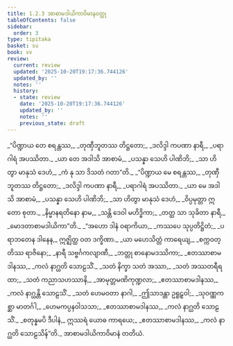 ```yaml
---
title: 1.2.3 အာစာမဒါယိကာဝိမာနဝတ္ထု
tableOfContents: false
sidebar:
  order: 3
type: tipitaka
basket: su
book: vv
review:
  current: review
  updated: '2025-10-20T19:17:36.744126'
  updated_by: ''
  notes: ''
  history:
  - state: review
    date: '2025-10-20T19:17:36.744126'
    updated_by: ''
    notes: ''
    previous_state: draft
---
```



<DynamicBreadcrumb />


<ReviewStatus review={frontmatter.review} showDetails={true} />

<HypothesisAnnotation frontmatter={frontmatter} />

<Division number="185" book="vv" e="ch" v="19" p="24">

<Paragraph number="208" type="verses" book="vv">
_“ပိဏ္ဍာယ တေ စရန္တဿ,_  
_တုဏှီဘူတဿ တိဋ္ဌတော;_  
_ဒလိဒ္ဒါ ကပဏာ နာရီ,_  
_ပရာဂါရံ အပဿိတာ._  

</Paragraph>

</Division>
<Division number="186" book="vv" e="ch" v="19" p="24">

<Paragraph number="209" type="verses" book="vv">
_ယာ တေ အဒါသိ အာစာမံ,_  
_ပသန္နာ သေဟိ ပါဏိဘိ;_  
_သာ ဟိတွာ မာနုသံ ဒေဟံ,_  
_ကံ နု သာ ဒိသတံ ဂတာ”တိ._  

</Paragraph>

</Division>
<Division number="187" book="vv" e="ch" v="19" p="24">

<Paragraph number="210" type="verses" book="vv">
_“ပိဏ္ဍာယ မေ စရန္တဿ,_  
_တုဏှီဘူတဿ တိဋ္ဌတော;_  
_ဒလိဒ္ဒါ ကပဏာ နာရီ,_  
_ပရာဂါရံ အပဿိတာ._  

</Paragraph>

</Division>
<Division number="188" book="vv" e="ch" v="19" p="24">

<Paragraph number="211" type="verses" book="vv">
_ယာ မေ အဒါသိ အာစာမံ,_  
_ပသန္နာ သေဟိ ပါဏိဘိ;_  
_သာ ဟိတွာ မာနုသံ ဒေဟံ,_  
_ဝိပ္ပမုတ္တာ ဣတော စုတာ._  

</Paragraph>

</Division>
<Division number="189" book="vv" e="ch" v="19" p="24">

<Paragraph number="212" type="verses" book="vv">
_နိမ္မာနရတိနော နာမ,_  
_သန္တိ ဒေဝါ မဟိဒ္ဓိကာ;_  
_တတ္ထ သာ သုခိတာ နာရီ,_  
_မောဒတာစာမဒါယိကာ”တိ._  

</Paragraph>

</Division>
<Division number="190" book="vv" e="ch" v="19" p="25">

<Paragraph number="213" type="verses" book="vv">
_“အဟော ဒါနံ ဝရာကိယာ,_  
_ကဿပေ သုပ္ပတိဋ္ဌိတံ;_  
_ပရာဘတေန ဒါနေန,_  
ဣဇ္ဈိတ္ထ ဝတ ဒက္ခိဏာ._  

</Paragraph>

</Division>
<Division number="191" book="vv" e="ch" v="19" p="25">

<Paragraph number="214" type="verses" book="vv">
_ယာ မဟေသိတ္တံ ကာရေယျ,_  
_စက္ကဝတ္တိဿ ရာဇိနော;_  
_နာရီ သဗ္ဗင်္ဂကလျာဏီ,_  
_ဘတ္တု စာနောမဒဿိကာ;_  
_ဧတဿာစာမဒါနဿ,_  
_ကလံ နာဂ္ဃတိ သောဠသိံ._  

</Paragraph>

</Division>
<Division number="192" book="vv" e="ch" v="19" p="25">

<Paragraph number="215" type="verses" book="vv">
_သတံ နိက္ခာ သတံ အဿာ,_  
_သတံ အဿတရီရထာ;_  
_သတံ ကညာသဟဿာနိ,_  
_အာမုတ္တမဏိကုဏ္ဍလာ;_  
_ဧတဿာစာမဒါနဿ,_  
_ကလံ နာဂ္ဃန္တိ သောဠသိံ._  

</Paragraph>

</Division>
<Division number="193" book="vv" e="ch" v="19" p="25">

<Paragraph number="216" type="verses" book="vv">
_သတံ ဟေမဝတာ နာဂါ,_  
_ဤသာဒန္တာ ဥရူဠှဝါ;_  
_သုဝဏ္ဏကစ္ဆာ မာတင်္ဂါ,_  
_ဟေမကပ္ပနဝါသသာ;_  
_ဧတဿာစာမဒါနဿ,_  
_ကလံ နာဂ္ဃတိ သောဠသိံ._  

</Paragraph>

</Division>
<Division number="194" book="vv" e="ch" v="19" p="25">

<Paragraph number="217" type="verses" book="vv">
_စတုန္နမပိ ဒီပါနံ,_  
ဣဿရံ ယောဓ ကာရယေ;_  
_ဧတဿာစာမဒါနဿ,_  
_ကလံ နာဂ္ဃတိ သောဠသိန်”တိ._  


</Paragraph>
</Division>

<Paragraph number="218" type="center" book="vv">
အာစာမဒါယိကာဝိမာနံ တတိယံ.
</Paragraph>